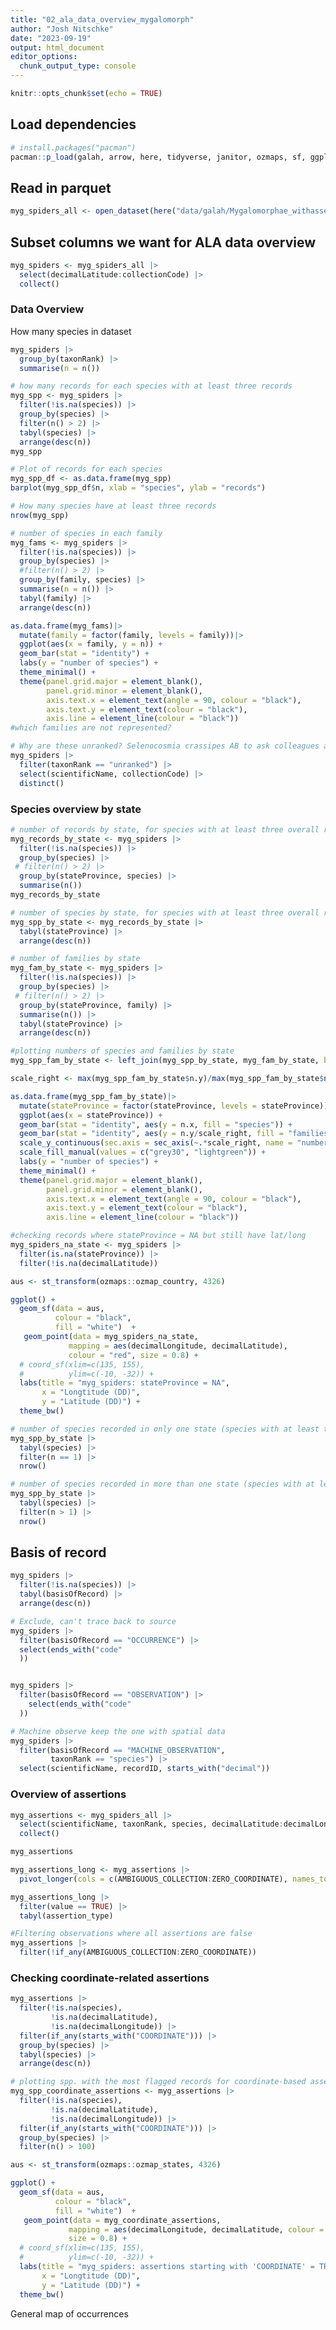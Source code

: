 ```yaml
---
title: "02_ala_data_overview_mygalomorph"
author: "Josh Nitschke"
date: "2023-09-19"
output: html_document
editor_options: 
  chunk_output_type: console
---
```


```r
knitr::opts_chunk$set(echo = TRUE)
```

## Load dependencies

```r
# install.packages("pacman")
pacman::p_load(galah, arrow, here, tidyverse, janitor, ozmaps, sf, ggplot2)

```

## Read in parquet

```r
myg_spiders_all <- open_dataset(here("data/galah/Mygalomorphae_withassertions2023-09-01_ALA.paraquet"))
```

## Subset columns we want for ALA data overview

```r
myg_spiders <- myg_spiders_all |> 
  select(decimalLatitude:collectionCode) |> 
  collect()
```

### Data Overview

How many species in dataset

```r
myg_spiders |> 
  group_by(taxonRank) |> 
  summarise(n = n())

# how many records for each species with at least three records
myg_spp <- myg_spiders |>
  filter(!is.na(species)) |>
  group_by(species) |>
  filter(n() > 2) |>
  tabyl(species) |>
  arrange(desc(n))
myg_spp

# Plot of records for each species
myg_spp_df <- as.data.frame(myg_spp)
barplot(myg_spp_df$n, xlab = "species", ylab = "records")

# How many species have at least three records
nrow(myg_spp)

# number of species in each family
myg_fams <- myg_spiders |>
  filter(!is.na(species)) |>
  group_by(species) |>
  #filter(n() > 2) |>
  group_by(family, species) |>
  summarise(n = n()) |>
  tabyl(family) |>
  arrange(desc(n))

as.data.frame(myg_fams)|>
  mutate(family = factor(family, levels = family))|>
  ggplot(aes(x = family, y = n)) +
  geom_bar(stat = "identity") +
  labs(y = "number of species") +
  theme_minimal() +
  theme(panel.grid.major = element_blank(),
        panel.grid.minor = element_blank(),
        axis.text.x = element_text(angle = 90, colour = "black"),
        axis.text.y = element_text(colour = "black"),
        axis.line = element_line(colour = "black"))
#which families are not represented?

# Why are these unranked? Selenocosmia crassipes AB to ask colleagues and JM 
myg_spiders |> 
  filter(taxonRank == "unranked") |> 
  select(scientificName, collectionCode) |> 
  distinct()

```

### Species overview by state

```r
# number of records by state, for species with at least three overall records
myg_records_by_state <- myg_spiders |>
  filter(!is.na(species)) |>
  group_by(species) |>
 # filter(n() > 2) |>
  group_by(stateProvince, species) |>
  summarise(n()) 
myg_records_by_state

# number of species by state, for species with at least three overall records
myg_spp_by_state <- myg_records_by_state |> 
  tabyl(stateProvince) |>
  arrange(desc(n))

# number of families by state
myg_fam_by_state <- myg_spiders |>
  filter(!is.na(species)) |>
  group_by(species) |>
 # filter(n() > 2) |>
  group_by(stateProvince, family) |>
  summarise(n()) |>
  tabyl(stateProvince) |>
  arrange(desc(n))

#plotting numbers of species and families by state
myg_spp_fam_by_state <- left_join(myg_spp_by_state, myg_fam_by_state, by = "stateProvince")

scale_right <- max(myg_spp_fam_by_state$n.y)/max(myg_spp_fam_by_state$n.x)

as.data.frame(myg_spp_fam_by_state)|>
  mutate(stateProvince = factor(stateProvince, levels = stateProvince))|>
  ggplot(aes(x = stateProvince)) +
  geom_bar(stat = "identity", aes(y = n.x, fill = "species")) +
  geom_bar(stat = "identity", aes(y = n.y/scale_right, fill = "families"), colour = "black", alpha = 0.5) +
  scale_y_continuous(sec.axis = sec_axis(~.*scale_right, name = "number of families")) + 
  scale_fill_manual(values = c("grey30", "lightgreen")) +
  labs(y = "number of species") +
  theme_minimal() +
  theme(panel.grid.major = element_blank(),
        panel.grid.minor = element_blank(),
        axis.text.x = element_text(angle = 90, colour = "black"),
        axis.text.y = element_text(colour = "black"),
        axis.line = element_line(colour = "black"))

#checking records where stateProvince = NA but still have lat/long
myg_spiders_na_state <- myg_spiders |>
  filter(is.na(stateProvince)) |>
  filter(!is.na(decimalLatitude))

aus <- st_transform(ozmaps::ozmap_country, 4326)

ggplot() + 
  geom_sf(data = aus, 
          colour = "black", 
          fill = "white")  + 
   geom_point(data = myg_spiders_na_state, 
             mapping = aes(decimalLongitude, decimalLatitude), 
             colour = "red", size = 0.8) + 
  # coord_sf(xlim=c(135, 155), 
  #          ylim=c(-10, -32)) +
  labs(title = "myg_spiders: stateProvince = NA", 
       x = "Longtitude (DD)", 
       y = "Latitude (DD)") +
  theme_bw()

# number of species recorded in only one state (species with at least three overall records)
myg_spp_by_state |> 
  tabyl(species) |>
  filter(n == 1) |>
  nrow()

# number of species recorded in more than one state (species with at least three overall records)
myg_spp_by_state |> 
  tabyl(species) |>
  filter(n > 1) |>
  nrow()

```

## Basis of record
```r
myg_spiders |>
  filter(!is.na(species)) |>
  tabyl(basisOfRecord) |>
  arrange(desc(n))

# Exclude, can't trace back to source
myg_spiders |> 
  filter(basisOfRecord == "OCCURRENCE") |> 
  select(ends_with("code"
  ))


myg_spiders |> 
  filter(basisOfRecord == "OBSERVATION") |> 
    select(ends_with("code"
  ))

# Machine observe keep the one with spatial data
myg_spiders |> 
  filter(basisOfRecord == "MACHINE_OBSERVATION", 
         taxonRank == "species") |> 
  select(scientificName, recordID, starts_with("decimal"))

```

### Overview of assertions

```r
myg_assertions <- myg_spiders_all |> 
  select(scientificName, taxonRank, species, decimalLatitude:decimalLongitude, recordID, collectionCode, institutionCode,  AMBIGUOUS_COLLECTION:ZERO_COORDINATE) |> 
  collect()

myg_assertions

myg_assertions_long <- myg_assertions |>
  pivot_longer(cols = c(AMBIGUOUS_COLLECTION:ZERO_COORDINATE), names_to = "assertion_type", values_to = "value") 

myg_assertions_long |>
  filter(value == TRUE) |>
  tabyl(assertion_type)

#Filtering observations where all assertions are false
myg_assertions |>
  filter(!if_any(AMBIGUOUS_COLLECTION:ZERO_COORDINATE))
```

### Checking coordinate-related assertions
```r
myg_assertions |>
  filter(!is.na(species),
         !is.na(decimalLatitude),
         !is.na(decimalLongitude)) |>
  filter(if_any(starts_with("COORDINATE"))) |>
  group_by(species) |>
  tabyl(species) |>
  arrange(desc(n))

# plotting spp. with the most flagged records for coordinate-based assertions
myg_spp_coordinate_assertions <- myg_assertions |>
  filter(!is.na(species),
         !is.na(decimalLatitude),
         !is.na(decimalLongitude)) |>
  filter(if_any(starts_with("COORDINATE"))) |>
  group_by(species) |>
  filter(n() > 100)

aus <- st_transform(ozmaps::ozmap_states, 4326)

ggplot() + 
  geom_sf(data = aus, 
          colour = "black", 
          fill = "white")  + 
   geom_point(data = myg_coordinate_assertions, 
             mapping = aes(decimalLongitude, decimalLatitude, colour = species), 
             size = 0.8) + 
  # coord_sf(xlim=c(135, 155), 
  #          ylim=c(-10, -32)) +
  labs(title = "myg_spiders: assertions starting with 'COORDINATE' = TRUE", 
       x = "Longtitude (DD)", 
       y = "Latitude (DD)") +
  theme_bw()

```



General map of occurrences

```r

```


